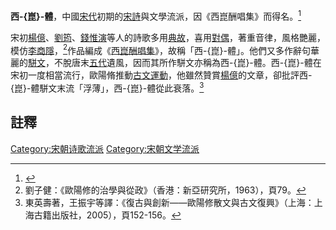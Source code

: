 '''西-{崑}-體'''，中國[[宋代|宋代]]初期的[[宋詩|宋詩]]與文學流派，因《西崑酬唱集》而得名。<ref>{{Cite web |url=http://www.ndcnc.gov.cn/datalib/2002/Genre/DL/DL-171604 |title=宋代文學:西崑體 |access-date=2007-10-28 |archive-date=2006-01-15 |archive-url=https://web.archive.org/web/20060115062003/http://www.ndcnc.gov.cn/datalib/2002/Genre/DL/DL-171604 |dead-url=no }}</ref>

宋初[[楊億|楊億]]、[[劉筠|劉筠]]、[[錢惟演|錢惟演]]等人的詩歌多用[[典故|典故]]，喜用[[對偶|對偶]]，著重音律，風格艷麗，模仿[[李商隱|李商隱]]，<ref>劉子健：《歐陽修的治學與從政》（香港：新亞研究所，1963），頁79。</ref>作品編成《[[西崑酬唱集|西崑酬唱集]]》，故稱「西-{崑}-體」。他們又多作辭句華麗的[[駢文|駢文]]，不脫唐末[[五代|五代]]遺風，因而其所作駢文亦稱為西-{崑}-體。西-{崑}-體在宋初一度相當流行，歐陽脩推動[[古文運動|古文運動]]，他雖然贊賞[[楊億|楊億]]的文章，卻批評西-{崑}-體駢文末流「浮薄」，西-{崑}-體從此衰落。<ref>東英壽著，王振宇等譯：《復古與創新——歐陽修散文與古文復興》（上海：上海古籍出版社，2005），頁152-156。</ref>

==註釋==
<div class="references-small">
<references />
</div>

{{Chinese literature-stub}}
[[Category:宋朝诗歌流派|Category:宋朝诗歌流派]]
[[Category:宋朝文学流派|Category:宋朝文学流派]]